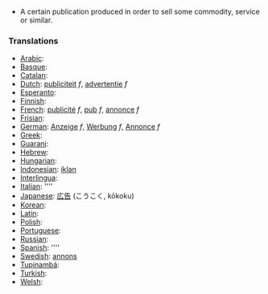 *A certain publication produced in order to sell some commodity, service or similar.

===Translations===
*[[Arabic]]: [[]]
*[[Basque]]: [[]]
*[[Catalan]]: [[]]
*[[Dutch]]: [[publiciteit]] ''f'', [[advertentie]] ''f''
*[[Esperanto]]: [[]]
*[[Finnish]]: [[]]
*[[French]]: [[publicité]] ''f'', [[pub]] ''f'', [[annonce]] ''f''
*[[Frisian]]: [[]]
*[[German]]: [[Anzeige]] ''f'', [[Werbung]] ''f'', [[Annonce]] ''f''
*[[Greek]]: [[]]
*[[Guarani]]: [[]]
*[[Hebrew]]: [[]]
*[[Hungarian]]: [[]]
*[[Indonesian]]: [[iklan]]
*[[Interlingua]]: [[]]
*[[Italian]]: [[]] ''''
*[[Japanese]]: [[広告]] (こうこく, kōkoku)
*[[Korean]]: [[]]
*[[Latin]]: [[]]
*[[Polish]]: [[]]
*[[Portuguese]]: [[]]
*[[Russian]]: [[]]
*[[Spanish]]: [[]] ''''
*[[Swedish]]: [[annons]]
*[[Tupinambá]]: [[]]
*[[Turkish]]: [[]]
*[[Welsh]]: [[]]